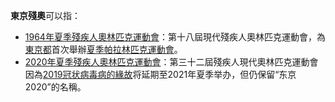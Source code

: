 {{NoteTA |G1=Sports
|1= zh-tw:嚴重特殊傳染性肺炎;zh-cn:2019冠状病毒病;zh-hk:2019冠狀病毒病;zh-mo:2019冠狀病毒病;zh-my:2019冠状病毒病;zh-sg:2019冠状病毒疾病;
}}
'''東京殘奧'''可以指：

* [[1964年夏季殘疾人奧林匹克運動會|1964年夏季殘疾人奧林匹克運動會]]：第十八屆現代殘疾人奧林匹克運動會，為[[東京都|東京都]]首次舉辦[[夏季帕拉林匹克運動會|夏季帕拉林匹克運動會]]。
* [[2020年夏季殘疾人奧林匹克運動會|2020年夏季殘疾人奧林匹克運動會]]：第三十二屆殘疾人現代奧林匹克運動會因為[[2019冠状病毒病疫情对2020年夏季奥林匹克运动会的影响|2019冠状病毒病的緣故]]将延期至2021年夏季举办，但仍保留“东京2020”的名稱。

{{disambig|cat=奧運會消歧義}}